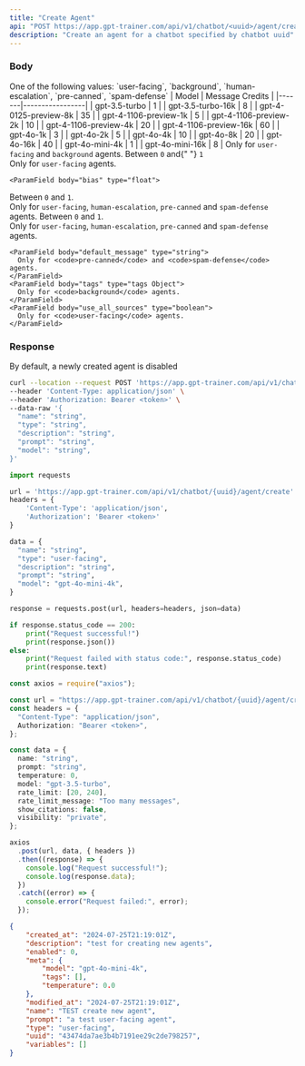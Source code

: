 ```yaml
---
title: "Create Agent"
api: "POST https://app.gpt-trainer.com/api/v1/chatbot/<uuid>/agent/create"
description: "Create an agent for a chatbot specified by chatbot uuid"
---
```


### Body

<ParamField body="name" type="string" required />
<ParamField body="type" type="string" required>
One of the following values: `user-facing`, `background`, `human-escalation`, `pre-canned`, `spam-defense`
</ParamField>
<ParamField body="description" type="string" />
<ParamField body="prompt" type="string" />
<ParamField body="temperature" type="float" />
<ParamField body="meta" type="meta Object" >
   <Expandable title="Chatbot meta">
    <ParamField body="model" type="string" />
    | Model | Message Credits |
|-------|-----------------|
| gpt-3.5-turbo | 1 |
| gpt-3.5-turbo-16k | 8 |
| gpt-4-0125-preview-8k | 35 |
| gpt-4-1106-preview-1k | 5 |
| gpt-4-1106-preview-2k | 10 |
| gpt-4-1106-preview-4k | 20 |
| gpt-4-1106-preview-16k | 60 |
| gpt-4o-1k | 3 |
| gpt-4o-2k | 5 |
| gpt-4o-4k | 10 |
| gpt-4o-8k | 20 |
| gpt-4o-16k | 40 |
| gpt-4o-mini-4k | 1 |
| gpt-4o-mini-16k | 8 |
Only for <code>user-facing</code> and <code>background</code> agents.
  </Expandable>
</ParamField>
<ParamField body="temperature" type="float">
Between <code>0</code> and{" "}
      <code>1</code><br/>
      Only for <code>user-facing</code> agents.
    </ParamField>

    <ParamField body="bias" type="float">
Between <code>0</code> and <code>1</code>.<br/>
      Only for <code>user-facing</code>, <code>human-escalation</code>, <code>pre-canned</code> and <code>spam-defense</code> agents.
    </ParamField>
    <ParamField body="stickness" type="float">
Between <code>0</code> and <code>1</code>.<br/> 
      Only for <code>user-facing</code>, <code>human-escalation</code>, <code>pre-canned</code> and <code>spam-defense</code> agents.
    </ParamField>

    <ParamField body="default_message" type="string">
      Only for <code>pre-canned</code> and <code>spam-defense</code> agents.
    </ParamField>
    <ParamField body="tags" type="tags Object">
      Only for <code>background</code> agents.
    </ParamField>
    <ParamField body="use_all_sources" type="boolean"> 
      Only for <code>user-facing</code> agents.
    </ParamField>

### Response

<ResponseField name="uuid" type="string" />
<ResponseField name="name" type="string" />
<ResponseField name="prompt" type="string" />
<ResponseField name="description" type="string" />
<ResponseField name="type" type="string" />
<ResponseField name="created_at" type="string" />
<ResponseField name="modified_at" type="string" />
<ResponseField name="enabled" type="boolean" />
<Note>By default, a newly created agent is disabled</Note>
<ResponseField name="meta" type="meta Object" />
<ResponseField name="data_source_uuids" type="List[string]" />
<ResponseField name="human_escalation_settings" type="HumanEscalationSettings Object" />
<ResponseField name="tool_functions" type="List[ToolFunction]" />
<ResponseField name="variables" type="List[AgentVariable]" />

<RequestExample>

```bash Curl
curl --location --request POST 'https://app.gpt-trainer.com/api/v1/chatbot/{uuid}/agent/create' \
--header 'Content-Type: application/json' \
--header 'Authorization: Bearer <token>' \
--data-raw '{
  "name": "string",
  "type": "string",
  "description": "string",
  "prompt": "string",
  "model": "string",
}'
```

```py Python
import requests

url = 'https://app.gpt-trainer.com/api/v1/chatbot/{uuid}/agent/create'
headers = {
    'Content-Type': 'application/json',
    'Authorization': 'Bearer <token>'
}

data = {
  "name": "string",
  "type": "user-facing",
  "description": "string",
  "prompt": "string",
  "model": "gpt-4o-mini-4k",
}

response = requests.post(url, headers=headers, json=data)

if response.status_code == 200:
    print("Request successful!")
    print(response.json())
else:
    print("Request failed with status code:", response.status_code)
    print(response.text)
```

```ts JavaScript
const axios = require("axios");

const url = "https://app.gpt-trainer.com/api/v1/chatbot/{uuid}/agent/create";
const headers = {
  "Content-Type": "application/json",
  Authorization: "Bearer <token>",
};

const data = {
  name: "string",
  prompt: "string",
  temperature: 0,
  model: "gpt-3.5-turbo",
  rate_limit: [20, 240],
  rate_limit_message: "Too many messages",
  show_citations: false,
  visibility: "private",
};

axios
  .post(url, data, { headers })
  .then((response) => {
    console.log("Request successful!");
    console.log(response.data);
  })
  .catch((error) => {
    console.error("Request failed:", error);
  });
```

</RequestExample>

<ResponseExample>

```json Response
{
    "created_at": "2024-07-25T21:19:01Z",
    "description": "test for creating new agents",
    "enabled": 0,
    "meta": {
        "model": "gpt-4o-mini-4k",
        "tags": [],
        "temperature": 0.0
    },
    "modified_at": "2024-07-25T21:19:01Z",
    "name": "TEST create new agent",
    "prompt": "a test user-facing agent",
    "type": "user-facing",
    "uuid": "43474da7ae3b4b7191ee29c2de798257",
    "variables": []
}
```

</ResponseExample>
